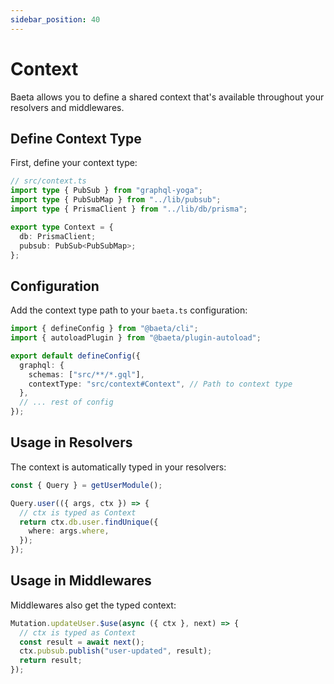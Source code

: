 ```yaml
---
sidebar_position: 40
---
```


# Context

Baeta allows you to define a shared context that's available throughout your resolvers and middlewares.

## Define Context Type

First, define your context type:

```typescript
// src/context.ts
import type { PubSub } from "graphql-yoga";
import type { PubSubMap } from "../lib/pubsub";
import type { PrismaClient } from "../lib/db/prisma";

export type Context = {
  db: PrismaClient;
  pubsub: PubSub<PubSubMap>;
};
```

## Configuration

Add the context type path to your `baeta.ts` configuration:

```typescript
import { defineConfig } from "@baeta/cli";
import { autoloadPlugin } from "@baeta/plugin-autoload";

export default defineConfig({
  graphql: {
    schemas: ["src/**/*.gql"],
    contextType: "src/context#Context", // Path to context type
  },
  // ... rest of config
});
```

## Usage in Resolvers

The context is automatically typed in your resolvers:

```typescript
const { Query } = getUserModule();

Query.user(({ args, ctx }) => {
  // ctx is typed as Context
  return ctx.db.user.findUnique({
    where: args.where,
  });
});
```

## Usage in Middlewares

Middlewares also get the typed context:

```typescript
Mutation.updateUser.$use(async ({ ctx }, next) => {
  // ctx is typed as Context
  const result = await next();
  ctx.pubsub.publish("user-updated", result);
  return result;
});
```

